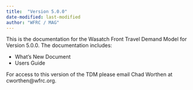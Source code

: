 ```yaml
---
title:  "Version 5.0.0"
date-modified: last-modified
author: "WFRC / MAG"
---
```


This is the documentation for the Wasatch Front Travel Demand Model for Version 5.0.0. The documentation includes:

 - What's New Document
 - Users Guide

For access to this version of the TDM please email Chad Worthen at cworthen@wfrc.org.
